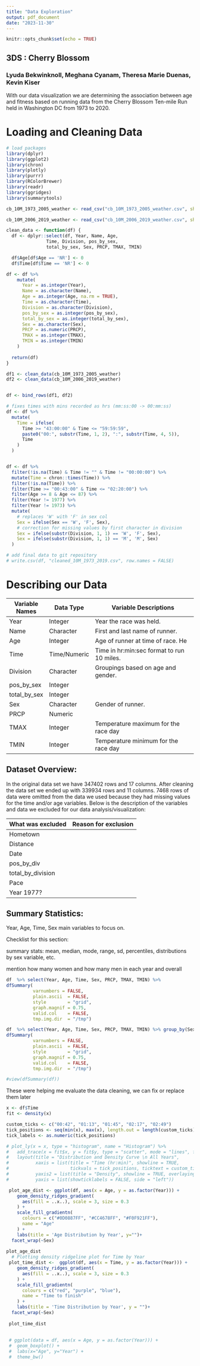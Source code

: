 ```yaml
---
title: "Data Exploration"
output: pdf_document
date: "2023-11-30"
---
```


```r
knitr::opts_chunk$set(echo = TRUE)
```

## 3DS : Cherry Blossom

### Lyuda Bekwinknoll, Meghana Cyanam, Theresa Marie Duenas, Kevin Kiser

With our data visualization we are determining the association between age and fitness based on running data from the Cherry Blossom Ten-mile Run held in Washington DC from 1973 to 2020.

# Loading and Cleaning Data

```r
# load packages
library(dplyr)
library(ggplot2)
library(chron)
library(plotly)
library(purrr)
library(RColorBrewer)
library(readr)
library(ggridges)
library(summarytools)
```

```r

cb_10M_1973_2005_weather <- read_csv("cb_10M_1973_2005_weather.csv", show_col_types = FALSE)

cb_10M_2006_2019_weather <- read_csv("cb_10M_2006_2019_weather.csv", show_col_types = FALSE)

clean_data <- function(df) {
  df <- dplyr::select(df, Year, Name, Age, 
               Time, Division, pos_by_sex, 
               total_by_sex, Sex, PRCP, TMAX, TMIN)

  df$Age[df$Age == 'NR'] <- 0
  df$Time[df$Time == 'NR'] <- 0

df <- df %>%
    mutate(
      Year = as.integer(Year),
      Name = as.character(Name),
      Age = as.integer(Age, na.rm = TRUE),
      Time = as.character(Time),
      Division = as.character(Division),
      pos_by_sex = as.integer(pos_by_sex),
      total_by_sex = as.integer(total_by_sex),
      Sex = as.character(Sex),
      PRCP = as.numeric(PRCP),
      TMAX = as.integer(TMAX),
      TMIN = as.integer(TMIN)
    )
  
  return(df)
}

df1 <- clean_data(cb_10M_1973_2005_weather)
df2 <- clean_data(cb_10M_2006_2019_weather)


df <- bind_rows(df1, df2)
```

```r

# fixes times with mins recorded as hrs (mm:ss:00 -> 00:mm:ss)
df <- df %>%
  mutate(
    Time = ifelse(
      Time >= "43:00:00" & Time <= "59:59:59",
      paste0("00:", substr(Time, 1, 2), ":", substr(Time, 4, 5)),
      Time
    )
  )


df <- df %>%
  filter(!is.na(Time) & Time != "" & Time != "00:00:00") %>%
  mutate(Time = chron::times(Time)) %>%
  filter(!is.na(Time)) %>%
  filter(Time >= "00:43:00" & Time <= "02:20:00") %>%
  filter(Age >= 8 & Age <= 87) %>%
  filter(Year != 1977) %>%
  filter(Year != 1973) %>%
  mutate(
    # replaces 'W' with 'F' in sex col
    Sex = ifelse(Sex == 'W', 'F', Sex),
    # correction for missing values by first character in division
    Sex = ifelse(substr(Division, 1, 1) == 'W', 'F', Sex),
    Sex = ifelse(substr(Division, 1, 1) == 'M', 'M', Sex)
  )

```

```r
# add final data to git repository
# write.csv(df, "cleaned_10M_1973_2019.csv", row.names = FALSE)

```

# Describing our Data

| Variable Names | Data Type    | Variable Descriptions                      |
|----------------|--------------|--------------------------------------------|
| Year           | Integer      | Year the race was held.                    |
| Name           | Character    | First and last name of runner.             |
| Age            | Integer      | Age of runner at time of race. He          |
| Time           | Time/Numeric | Time in hr:min:sec format to run 10 miles. |
| Division       | Character    | Groupings based on age and gender.         |
| pos_by_sex     | Integer      |                                            |
| total_by_sex   | Integer      |                                            |
| Sex            | Character    | Gender of runner.                          |
| PRCP           | Numeric      |                                            |
| TMAX           | Integer      | Temperature maximum for the race day       |
| TMIN           | Integer      | Temperature minimum for the race day       |

## Dataset Overview:

In the original data set we have 347402 rows and 17 columns. After cleaning the data set we ended up with 339934 rows and 11 columns. 7468 rows of data were omitted from the data we used because they had missing values for the time and/or age variables. Below is the description of the variables and data we excluded for our data analysis/visualization:

| What was excluded | Reason for exclusion |
|-------------------|----------------------|
| Hometown          |                      |
| Distance          |                      |
| Date              |                      |
| pos_by_div        |                      |
| total_by_division |                      |
| Pace              |                      |
| Year 1977?        |                      |

## Summary Statistics:

Year, Age, Time, Sex main variables to focus on.

Checklist for this section:

summary stats: mean, median, mode, range, sd, percentiles, distributions by sex variable, etc.

mention how many women and how many men in each year and overall

```r

df  %>% select(Year, Age, Time, Sex, PRCP, TMAX, TMIN) %>% 
dfSummary(
          varnumbers = FALSE,
          plain.ascii  = FALSE, 
          style        = "grid", 
          graph.magnif = 0.75, 
          valid.col    = FALSE,
          tmp.img.dir  = "/tmp")

df  %>% select(Year, Age, Time, Sex, PRCP, TMAX, TMIN) %>% group_by(Sex) %>%
dfSummary(
          varnumbers = FALSE,
          plain.ascii  = FALSE, 
          style        = "grid", 
          graph.magnif = 0.75, 
          valid.col    = FALSE,
          tmp.img.dir  = "/tmp")

#view(dfSummary(df))
```

These were helping me evaluate the data cleaning, we can fix or replace them later

```r
x <- df$Time
fit <- density(x)

custom_ticks <- c("00:42", "01:13", "01:45", "02:17", "02:49")
tick_positions <- seq(min(x), max(x), length.out = length(custom_ticks))
tick_labels <- as.numeric(tick_positions)

# plot_ly(x = x, type = "histogram", name = "Histogram") %>% 
#   add_trace(x = fit$x, y = fit$y, type = "scatter", mode = "lines", fill = "tozeroy", yaxis = "y2", name = "Density Curve") %>% 
#   layout(title = "Distribution and Density Curve \n All Years",
#          xaxis = list(title = "Time (hr:min)", showline = TRUE, 
#                       tickvals = tick_positions, ticktext = custom_ticks),         
#          yaxis2 = list(title = "Density", showline = TRUE, overlaying = "y"),
#          yaxis = list(showticklabels = FALSE, side = "left"))
```

```r
  
 plot_age_dist <- ggplot(df, aes(x = Age, y = as.factor(Year))) +
    geom_density_ridges_gradient(
      aes(fill = ..x..), scale = 3, size = 0.3
    ) +
    scale_fill_gradientn(
      colours = c("#0D0887FF", "#CC4678FF", "#F0F921FF"),
      name = "Age"
    ) +
    labs(title = 'Age Distribution by Year', y="")+
  facet_wrap(~Sex)
  
plot_age_dist  
  # Plotting density ridgeline plot for Time by Year
 plot_time_dist <-  ggplot(df, aes(x = Time, y = as.factor(Year))) +
    geom_density_ridges_gradient(
      aes(fill = ..x..), scale = 3, size = 0.3
    ) +
    scale_fill_gradientn(
      colours = c("red", "purple", "blue"),
      name = "Time to finish"
    ) +
    labs(title = 'Time Distribution by Year', y = "")+
  facet_wrap(~Sex)
 
 plot_time_dist 
 
 
 # ggplot(data = df, aes(x = Age, y = as.factor(Year))) +
 #  geom_boxplot() +
 #  labs(x="Age", y="Year") +
 #  theme_bw()
```


```r

```



